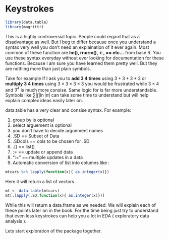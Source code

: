 # Keystrokes {#keystrokes}

```r
library(data.table)
library(magrittr)
```

This is a highly controversial topic. People could regard that as a disadvantage as well. But I beg to differ because once you understand a syntax very well you don't need an explaination of it ever again. Most common of these function are **lm(), rnorm(), <-, == etc...** from base R. You use these syntax everyday without ever looking for documentation for these functions. Because I am sure you have learned them pretty well. But they are nothing more than just plain symbols.

Take for example If I ask you to **add 3 4 times** using $3+3+3+3$ or **multiply 3 4 times** using $3\times3\times3\times3$ you would be frustrated while $3\times4$ and $3^4$ is much more consise. Same logic for  is far more understandable. Symbols like $\sum|\int|\ln|\pi|$ can take some time to understand but will help explain complex ideas easily later on.

data.table has a very clear and consise syntax. For example:

1. group by is optional
2. select arguement is optional
3. you don't have to decide arguement names
4. .SD == Subset of Data
5. .SDcols == cols to be chosen for .SD
6. .() == list()
7. := == update or append data
8. ":=" == multiple updates in a data
9. Automatic conversion of list into columns like :

```r
mtcars %>% lapply(function(x){ as.integer(x)})
```

Here it will return a list of vectors

```r
mt <- data.table(mtcars)
mt[,lapply(.SD,function(x){ as.integer(x)})]
```

While this will return a data.frame as we needed. We will explain each of these points later on in the book. For the time being just try to understand that even less keystrokes can help you a lot in EDA ( exploratory data analysis ).

Lets start exploration of the package together.